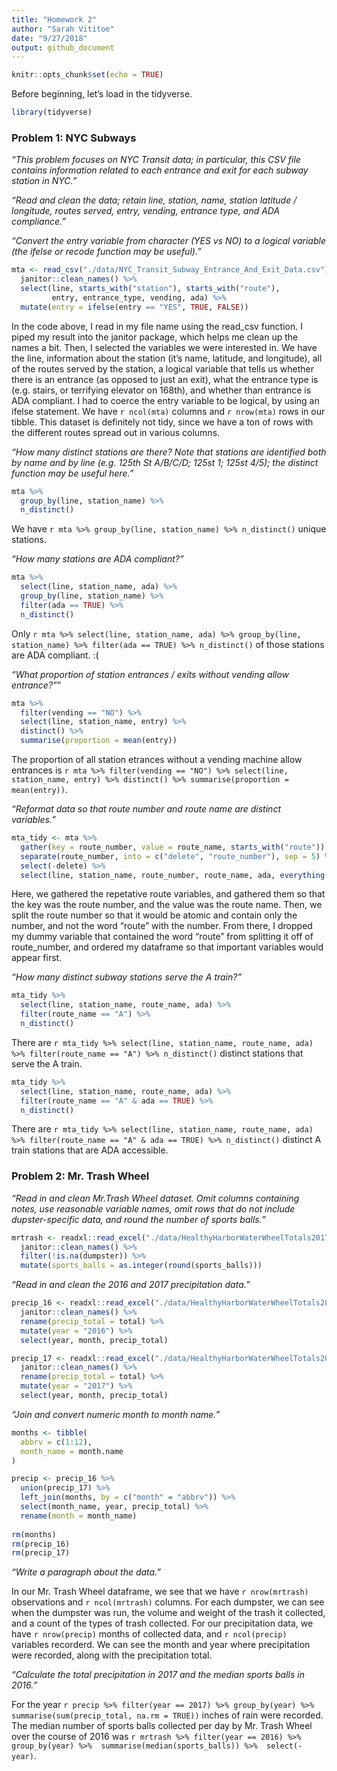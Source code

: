 ```yaml
---
title: "Homework 2"
author: "Sarah Vititoe"
date: "9/27/2018"
output: github_document
---
```


```r
knitr::opts_chunk$set(echo = TRUE)
```

Before beginning, let's load in the tidyverse. 
```r
library(tidyverse)
```

### Problem 1: NYC Subways 
*"This problem focuses on NYC Transit data; in particular, this CSV file contains information related to each entrance and exit for each subway station in NYC."*

*"Read and clean the data; retain line, station, name, station latitude / longitude, routes served, entry, vending, entrance type, and ADA compliance." *

*"Convert the entry variable from character (YES vs NO) to a logical variable (the ifelse or recode function may be useful)."*

```r
mta <- read_csv("./data/NYC_Transit_Subway_Entrance_And_Exit_Data.csv") %>%
  janitor::clean_names() %>%
  select(line, starts_with("station"), starts_with("route"), 
         entry, entrance_type, vending, ada) %>%
  mutate(entry = ifelse(entry == "YES", TRUE, FALSE))
```

In the code above, I read in my file name using the read_csv function. I piped my result into the janitor package, which helps me clean up the names a bit. Then, I selected the variables we were interested in. We have the line, information about the station (it's name, latitude, and longitude), all of the routes served by the station, a logical variable that tells us whether there is an entrance (as opposed to just an exit), what the entrance type is (e.g. stairs, or terrifying elevator on 168th), and whether than entrance is ADA compliant. I had to coerce the entry variable to be logical, by using an ifelse statement. We have `r ncol(mta)` columns and `r nrow(mta)` rows in our tibble. This dataset is definitely not tidy, since we have a ton of rows with the different routes spread out in various columns. 

*"How many distinct stations are there? Note that stations are identified both by name and by line (e.g. 125th St A/B/C/D; 125st 1; 125st 4/5); the distinct function may be useful here."*

```r
mta %>%
  group_by(line, station_name) %>%
  n_distinct()
```

We have `r mta %>% group_by(line, station_name) %>% n_distinct()` unique stations. 


*"How many stations are ADA compliant?"*
```r
mta %>% 
  select(line, station_name, ada) %>%
  group_by(line, station_name) %>%
  filter(ada == TRUE) %>% 
  n_distinct() 
```

Only `r mta %>% select(line, station_name, ada) %>% group_by(line, station_name) %>% filter(ada == TRUE) %>% n_distinct()` of those stations are ADA compliant. :(

*"What proportion of station entrances / exits without vending allow entrance?"*"

```r
mta %>%
  filter(vending == "NO") %>% 
  select(line, station_name, entry) %>% 
  distinct() %>% 
  summarise(proportion = mean(entry))
```

The proportion of all station etrances without a vending machine allow entrances is `r mta %>% filter(vending == "NO") %>% select(line, station_name, entry) %>% distinct() %>% summarise(proportion = mean(entry))`. 

*"Reformat data so that route number and route name are distinct variables."*
```r
mta_tidy <- mta %>%
  gather(key = route_number, value = route_name, starts_with("route")) %>%
  separate(route_number, into = c("delete", "route_number"), sep = 5) %>%
  select(-delete) %>% 
  select(line, station_name, route_number, route_name, ada, everything()) 
```

Here, we gathered the repetative route variables, and gathered them so that the key was the route number, and the value was the route name. Then, we split the route number so that it would be atomic and contain only the number, and not the word "route" with the number. From there, I dropped my dummy variable that contained the word "route" from splitting it off of route_number, and ordered my dataframe so that important variables would appear first. 

*"How many distinct subway stations serve the A train?"*
```r
mta_tidy %>%
  select(line, station_name, route_name, ada) %>% 
  filter(route_name == "A") %>%
  n_distinct()
```

There are `r mta_tidy %>% select(line, station_name, route_name, ada) %>% filter(route_name == "A") %>% n_distinct()` distinct stations that serve the A train.

```r
mta_tidy %>%
  select(line, station_name, route_name, ada) %>% 
  filter(route_name == "A" & ada == TRUE) %>%
  n_distinct()
```

There are `r mta_tidy %>% select(line, station_name, route_name, ada) %>% filter(route_name == "A" & ada == TRUE) %>% n_distinct()` distinct A train stations that are ADA accessible. 

### Problem 2: Mr. Trash Wheel 

*"Read in and clean Mr.Trash Wheel dataset. Omit columns containing notes, use reasonable variable names, omit rows that do not include dupster-specific data, and round the number of sports balls."*

```r
mrtrash <- readxl::read_excel("./data/HealthyHarborWaterWheelTotals2017-9-26.xlsx",sheet = "Mr. Trash Wheel", range = "A2:N258") %>% 
  janitor::clean_names() %>% 
  filter(!is.na(dumpster)) %>% 
  mutate(sports_balls = as.integer(round(sports_balls)))
```

*"Read in and clean the 2016 and 2017 precipitation data."*
```r
precip_16 <- readxl::read_excel("./data/HealthyHarborWaterWheelTotals2017-9-26.xlsx", sheet = "2016 Precipitation", range = "A2:B14") %>% 
  janitor::clean_names() %>% 
  rename(precip_total = total) %>% 
  mutate(year = "2016") %>% 
  select(year, month, precip_total)

precip_17 <- readxl::read_excel("./data/HealthyHarborWaterWheelTotals2017-9-26.xlsx", sheet = "2017 Precipitation", range = "A2:B14") %>% 
  janitor::clean_names() %>% 
  rename(precip_total = total) %>% 
  mutate(year = "2017") %>% 
  select(year, month, precip_total)
```

*"Join and convert numeric month to month name."*
```r
months <- tibble(
  abbrv = c(1:12), 
  month_name = month.name
)

precip <- precip_16 %>% 
  union(precip_17) %>% 
  left_join(months, by = c("month" = "abbrv")) %>% 
  select(month_name, year, precip_total) %>% 
  rename(month = month_name)
  
rm(months)
rm(precip_16)
rm(precip_17)
```

*"Write a paragraph about the data."*

In our Mr. Trash Wheel dataframe, we see that we have `r nrow(mrtrash)` observations and `r ncol(mrtrash)` columns. For each dumpster, we can see when the dumpster was run, the volume and weight of the trash it collected, and a count of the types of trash collected. For our precipitation data, we have `r nrow(precip)` months of collected data, and `r ncol(precip)` variables recorderd. We can see the month and year where precipitation were recorded, along with the precipitation total. 

*"Calculate the total precipitation in 2017 and the median sports balls in 2016."*

For the year `r precip %>% filter(year == 2017) %>% group_by(year) %>% summarise(sum(precip_total, na.rm = TRUE))` inches of rain were recorded. The median number of sports balls collected per day by Mr. Trash Wheel over the course of 2016 was  `r mrtrash %>% filter(year == 2016) %>% group_by(year) %>%  summarise(median(sports_balls)) %>%  select(-year)`.